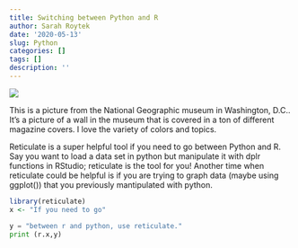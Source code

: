 ```yaml
---
title: Switching between Python and R
author: Sarah Roytek
date: '2020-05-13'
slug: Python
categories: []
tags: []
description: ''
---
```


![](/blog/2020-05-13-python_files/IMG_6695.jpeg)


This is a picture from the National Geographic museum in Washington, D.C.. It's a picture of a wall in the museum that is covered in a ton of different magazine covers. I love the variety of colors and topics. 

Reticulate is a super helpful tool if you need to go between Python and R. Say you want to load a data set in python but manipulate it with dplr functions in RStudio; reticulate is the tool for you! Another time when reticulate could be helpful is if you are trying to graph data (maybe using ggplot()) that you previously mantipulated with python. 


```r
library(reticulate)
x <- "If you need to go"
```

```python
y = "between r and python, use reticulate."
print (r.x,y)
```


